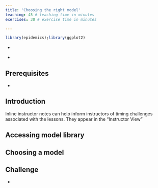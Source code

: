 ```yaml
---
title: 'Choosing the right model'
teaching: 45 # teaching time in minutes
exercises: 30 # exercise time in minutes

---
```


```r
library(epidemics);library(ggplot2)
```


:::::::::::::::::::::::::::::::::::::: questions 

-

::::::::::::::::::::::::::::::::::::::::::::::::

::::::::::::::::::::::::::::::::::::: objectives

-

::::::::::::::::::::::::::::::::::::::::::::::::

::::::::::::::::::::::::::::::::::::: prereq

## Prerequisites
+ 
:::::::::::::::::::::::::::::::::


## Introduction


:::::::::::::::::::::::::::::::::::::::::::::::::::::::::::::::::::: instructor

Inline instructor notes can help inform instructors of timing challenges
associated with the lessons. They appear in the "Instructor View"

::::::::::::::::::::::::::::::::::::::::::::::::::::::::::::::::::::::::::::::::

## Accessing model library

## Choosing a model

## Challenge  

::::::::::::::::::::::::::::::::::::: keypoints 

- 

::::::::::::::::::::::::::::::::::::::::::::::::

